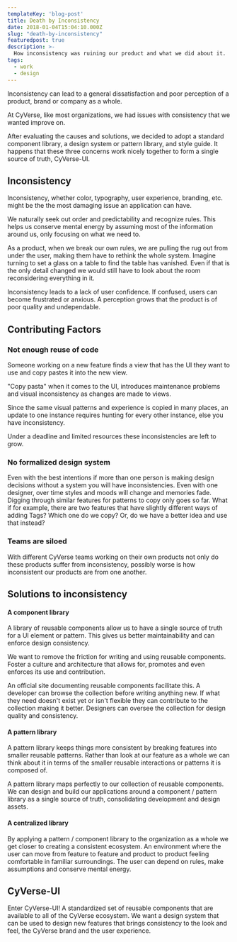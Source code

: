 ```yaml
---
templateKey: 'blog-post'
title: Death by Inconsistency
date: 2018-01-04T15:04:10.000Z
slug: "death-by-inconsistency"
featuredpost: true
description: >-
  How inconsistency was ruining our product and what we did about it.
tags:
  - work
  - design
---
```


Inconsistency can lead to a general dissatisfaction and poor perception of a product, brand or company as a whole.

At CyVerse, like most organizations, we had issues with consistency that we wanted improve on.

After evaluating the causes and solutions, we decided to adopt a standard component library, a design system or pattern library, and style guide. It happens that these three concerns work nicely together to form a single source of truth, CyVerse-UI.

## Inconsistency

Inconsistency, whether color, typography, user experience, branding, etc. might be the the most damaging issue an application can have.

We naturally seek out order and predictability and recognize rules. This helps us conserve mental energy by assuming most of the information around us, only focusing on what we need to.

As a product, when we break our own rules, we are pulling the rug out from under the user, making them have to rethink the whole system. Imagine turning to set a glass on a table to find the table has vanished. Even if that is the only detail changed we would still have to look about the room reconsidering everything in it.

Inconsistency leads to a lack of user confidence. If confused, users can become frustrated or anxious. A perception grows that the product is of poor quality and undependable.

## Contributing Factors

### Not enough reuse of code

Someone working on a new feature finds a view that has the UI they want to use and copy pastes it into the new view.

"Copy pasta" when it comes to the UI, introduces maintenance problems and visual inconsistency as changes are made to views.

Since the same visual patterns and experience is copied in many places, an update to one instance requires hunting for every other instance, else you have inconsistency.

Under a deadline and limited resources these inconsistencies are left to grow.

### No formalized design system

Even with the best intentions if more than one person is making design decisions without a system you will have inconsistencies. Even with one designer, over time styles and moods will change and memories fade. Digging through similar features for patterns to copy only goes so far. What if for example, there are two features that have slightly different ways of adding Tags? Which one do we copy? Or, do we have a better idea and use that instead?

### Teams are siloed

With different CyVerse teams working on their own products not only do these products suffer from inconsistency, possibly worse is how inconsistent our products are from one another.

## Solutions to inconsistency

#### A component library

A library of reusable components allow us to have a single source of truth for a UI element or pattern. This gives us better maintainability and can enforce design consistency.

We want to remove the friction for writing and using reusable components. Foster a culture and architecture that allows for, promotes and even enforces its use and contribution.

An official site documenting reusable components facilitate this. A developer can browse the collection before writing anything new. If what they need doesn't exist yet or isn't flexible they can contribute to the collection making it better. Designers can oversee the collection for design quality and consistency.

#### A pattern library
A pattern library keeps things more consistent by breaking features into smaller reusable patterns. Rather than look at our feature as a whole we can think about it in terms of the smaller reusable interactions or patterns it is composed of.

A pattern library maps perfectly to our collection of reusable components. We can design and build our applications around a component / pattern library as a single source of truth, consolidating development and design assets.

#### A centralized library

By applying a pattern / component library to the organization as a whole we get closer to creating a consistent ecosystem. An environment where the user can move from feature to feature and product to product feeling comfortable in familiar surroundings. The user can depend on rules, make assumptions and conserve mental energy.

## CyVerse-UI

Enter CyVerse-UI! A standardized set of reusable components that are available to all of the CyVerse ecosystem. We want a design system that can be used to design new features that brings consistency to the look and feel, the CyVerse brand and the user experience.
